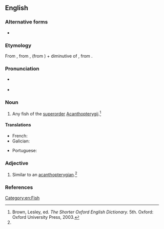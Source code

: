 ==English==

===Alternative forms===
* {{l|en|acanthopteran}}

===Etymology===
From {{der|en|NL.|-}}, from {{m|la|acanthus||thorn}}, (from {{der|en|grc|ἄκανθος}}) + {{der|en|grc|πτερύγιον}} diminutive of {{m|grc|πτέρυξ||wing, fin}}, from {{m|grc|πτερόν||feather, wing}}.

===Pronunciation===
* {{a|US}} {{IPA|en|/ˌæk.ænˌθɑp.təˈɹɪd͡ʒ.i.n̩/}}
* {{rhymes|en|ɪdʒiən|s=7}}

===Noun===
{{en-noun}}

# {{lb|en|zoology}} Any fish of the [[superorder]] [[Acanthopterygii]].{{defdate|First attested in the mid 19th century.}}<ref name=SOED>Brown, Lesley, ed. ''The Shorter Oxford English Dictionary.'' 5th. Oxford: Oxford University Press, 2003.</ref>

====Translations====
{{trans-top|any fish of the superorder Acanthopterygii}}
* French: {{t+|fr|acanthoptérygien|m}}
* Galician: {{t+|gl|acantopterixio}}
{{trans-mid}}
* Portuguese: {{t+|pt|acantopterígio|m}}
{{trans-bottom}}

===Adjective===
{{en-adj|-}}

# {{lb|en|zoology}} Similar to an [[acanthopterygian]].{{defdate|First attested in the mid 19th century.}}<ref name=SOED/>

===References===
<references/>

[[Category:en:Fish]]
